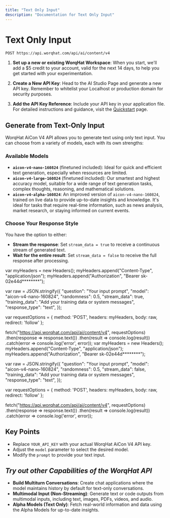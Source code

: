 ```yaml
---
title: "Text Only Input"
description: "Documentation for Text Only Input"
---
```


# Text Only Input

`POST https://api.worqhat.com/api/ai/content/v4`

<collapsible header="Before You Begin">

1. **Set up a new or existing WorqHat Workspace**: When you start, we'll add a $5 credit to your account, valid for the next 14 days, to help you get started with your experimentation.

2. **Create a New API Key**: Head to the AI Studio Page and generate a new API key. Remember to whitelist your Localhost or production domain for security purposes.

3. **Add the API Key Reference**: Include your API key in your application file. For detailed instructions and guidance, visit the [Quickstart](#) page.

</collapsible>

## Generate from Text-Only Input

WorqHat AiCon V4 API allows you to generate text using only text input. You can choose from a variety of models, each with its own strengths:

### Available Models

- **`aicon-v4-nano-160824`** (finetuned included): Ideal for quick and efficient text generation, especially when resources are limited.
- **`aicon-v4-large-160824`** (finetuned included): Our smartest and highest accuracy model, suitable for a wide range of text generation tasks, complex thoughts, reasoning, and mathematical solutions.
- **`aicon-v4-alpha-160824`**: An improved version of `aicon-v4-nano-160824`, trained on live data to provide up-to-date insights and knowledge. It's ideal for tasks that require real-time information, such as news analysis, market research, or staying informed on current events.

### Choose Your Response Style

You have the option to either:

- **Stream the response**: Set `stream_data = true` to receive a continuous stream of generated text.
- **Wait for the entire result**: Set `stream_data = false` to receive the full response after processing.


<Tabs>
  <Tab title="Streaming">
    var myHeaders = new Headers();
myHeaders.append("Content-Type", "application/json");
myHeaders.append("Authorization", "Bearer sk-02e44d********");

var raw = JSON.stringify({
   "question": "Your input prompt",
   "model": "aicon-v4-nano-160824",
   "randomness": 0.5,
   "stream_data": true,
   "training_data": "Add your training data or system messages",
   "response_type": "text",
});

var requestOptions = {
   method: 'POST',
   headers: myHeaders,
   body: raw,
   redirect: 'follow'
};

fetch("https://api.worqhat.com/api/ai/content/v4", requestOptions)
   .then(response => response.text())
   .then(result => console.log(result))
   .catch(error => console.log('error', error));
  </Tab>
  <Tab title="Without Streaming">
    var myHeaders = new Headers();
myHeaders.append("Content-Type", "application/json");
myHeaders.append("Authorization", "Bearer sk-02e44d********");

var raw = JSON.stringify({
   "question": "Your input prompt",
   "model": "aicon-v4-nano-160824",
   "randomness": 0.5,
   "stream_data": false,
   "training_data": "Add your training data or system messages",
   "response_type": "text",
});

var requestOptions = {
   method: 'POST',
   headers: myHeaders,
   body: raw,
   redirect: 'follow'
};

fetch("https://api.worqhat.com/api/ai/content/v4", requestOptions)
   .then(response => response.text())
   .then(result => console.log(result))
   .catch(error => console.log('error', error));
  </Tab>
</Tabs>

## Key Points
- Replace `YOUR_API_KEY` with your actual WorqHat AiCon V4 API key.
- Adjust the `model` parameter to select the desired model.
- Modify the `prompt` to provide your text input.

## *Try out other Capabilities of the WorqHat API*

- **Build Multiturn Conversations**: Create chat applications where the model maintains history by default for text-only conversations.
- **Multimodal Input (Non-Streaming)**: Generate text or code outputs from multimodal inputs, including text, images, PDFs, videos, and audio.
- **Alpha Models (Text Only)**: Fetch real-world information and data using the Alpha Models for up-to-date insights.

